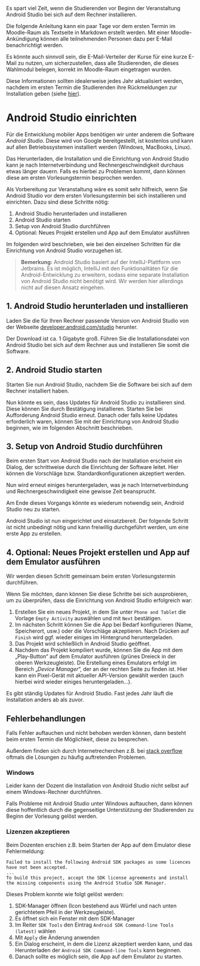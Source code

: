 
<Callout>
Es spart viel Zeit, wenn die Studierenden vor Beginn der 
Veranstaltung Android Studio bei sich auf dem Rechner
installieren.

Die folgende Anleitung kann ein paar Tage vor dem ersten 
Termin im Moodle-Raum als Textseite in Markdown erstellt 
werden. Mit einer Moodle-Ankündigung können alle 
teilnehmenden Personen dazu per E-Mail benachrichtigt werden.

Es könnte auch sinnvoll sein, die E-Mail-Verteiler 
der Kurse für eine kurze E-Mail zu nutzen, um sicherzustellen,
dass alle Studierenden, die dieses Wahlmodul belegen, korrekt
im Moodle-Raum eingetragen wurden.

Diese Informationen sollten idealerweise jedes Jahr
aktualisiert werden, nachdem im ersten Termin die
Studierenden ihre Rückmeldungen zur Installation geben
(siehe [hier](/mobile/01-intro/android)).
</Callout>

# Android Studio einrichten

Für die Entwicklung mobiler Apps benötigen wir unter
anderem die Software _Android Studio_. Diese wird von
Google bereitgestellt, ist kostenlos und kann auf 
allen Betriebssystemen installiert werden 
(Windows, MacBooks, Linux).

Das Herunterladen, die Installation und die Einrichtung 
von Android Studio kann je nach Internetverbindung und 
Rechnergeschwindigkeit durchaus etwas länger dauern. 
Falls es hierbei zu Problemen kommt, dann können diese
am ersten Vorlesungstermin besprochen werden.

Als Vorbereitung zur Veranstaltung wäre es somit sehr
hilfreich, wenn Sie Android Studio vor dem ersten 
Vorlesungstermin bei sich installieren und einrichten. 
Dazu sind diese Schritte nötig:

1. Android Studio herunterladen und installieren
1. Android Studio starten
1. Setup von Android Studio durchführen
1. Optional: Neues Projekt erstellen und App auf dem Emulator ausführen 

Im folgenden wird beschrieben, wie bei den einzelnen Schritten
für die Einrichtung von Android Studio vorzugehen ist.

> **Bemerkung:** 
> Android Studio basiert auf der IntelliJ-Plattform von 
> Jetbrains. Es ist möglich, IntelliJ mit den 
> Funktionalitäten für die Android-Entwicklung zu erweitern, 
> sodass eine separate Installation von Android Studio nicht 
> benötigt wird. Wir werden hier allerdings nicht auf diesen 
> Ansatz eingehen.


## 1. Android Studio herunterladen und installieren
Laden Sie die für Ihren Rechner passende Version von Android Studio von 
der Webseite [developer.android.com/studio](https://developer.android.com/studio)
herunter.

Der Download ist ca. 1 Gigabyte groß. Führen Sie die
Installationsdatei von Android Studio bei sich auf 
dem Rechner aus und installieren Sie somit die Software.

## 2. Android Studio starten
Starten Sie nun Android Studio, nachdem Sie die Software bei 
sich auf dem Rechner installiert haben.

Nun könnte es sein, dass Updates für Android Studio zu 
installieren sind. Diese können Sie durch Bestätigung 
installieren. Starten Sie bei Aufforderung Android Studio 
erneut. Danach oder falls keine Updates erforderlich waren,
können Sie mit der Einrichtung von Android Studio beginnen,
wie im folgenden Abschnitt beschrieben.

## 3. Setup von Android Studio durchführen
Beim ersten Start von Android Studio nach der Installation 
erscheint ein Dialog, der schrittweise durch die Einrichtung 
der Software leitet. Hier können die Vorschläge bzw. 
Standardkonfigurationen akzeptiert werden.

Nun wird erneut einiges heruntergeladen, was je nach 
Internetverbindung und Rechnergeschwindigkeit eine gewisse 
Zeit beansprucht.

Am Ende dieses Vorgangs könnte es wiederum notwendig sein, 
Android Studio neu zu starten.

Android Studio ist nun eingerichtet und einsatzbereit. 
Der folgende Schritt ist nicht unbedingt nötig und kann
freiwillig durchgeführt werden, um eine erste App zu erstellen.

## 4. Optional: Neues Projekt erstellen und App auf dem Emulator ausführen 
Wir werden diesen Schritt gemeinsam beim ersten 
Vorlesungstermin durchführen.

Wenn Sie möchten, dann können Sie diese Schritte bei sich 
ausprobieren, um zu überprüfen, dass die Einrichtung von
Android Studio erfolgreich war:

1. Erstellen Sie ein neues Projekt, in dem Sie unter `Phone and Tablet` die Vorlage `Empty Activity` auswählen und mit `Next` bestätigen.
2. Im nächsten Schritt können Sie die App bei Bedarf konfigurieren (Name, Speicherort, usw.) oder die Vorschläge akzeptieren. Nach Drücken auf `Finish` wird ggf. wieder einiges im Hintergrund heruntergeladen.
3. Das Projekt wird schließlich in Android Studio geöffnet.
4. Nachdem das Projekt kompiliert wurde, können Sie die App mit dem „Play-Button“ auf dem Emulator ausführen (grünes Dreieck in der oberen Werkzeugleiste). Die Erstellung eines Emulators erfolgt im Bereich „_Device Manager_“, der an der rechten Seite zu finden ist. Hier kann ein Pixel-Gerät mit aktueller API-Version gewählt werden (auch hierbei wird wieder einiges heruntergeladen…).

<Callout type="warning" emoji="⚠️">
Es gibt ständig Updates für Android Studio. Fast jedes Jahr läuft die Installation anders ab als zuvor.
</Callout>

## Fehlerbehandlungen
Falls Fehler auftauchen und nicht behoben werden können,
dann besteht beim ersten Termin die Möglichkeit, diese
zu besprechen.

Außerdem finden sich durch Internetrecherchen z.B. bei
[stack overflow](https://stackoverflow.com) oftmals die
Lösungen zu häufig auftretenden Problemen.

### Windows 

Leider kann der Dozent die Installation von Android Studio 
nicht selbst auf einem Windows-Rechner durchführen. 

Falls Probleme mit Android Studio unter Windows auftauchen,
dann können diese hoffentlich durch die gegenseitige 
Unterstützung der Studierenden zu Beginn der Vorlesung gelöst 
werden.

### Lizenzen akzeptieren

Beim Dozenten erschien z.B. beim Starten der App auf dem Emulator 
diese Fehlermeldung:

```
Failed to install the following Android SDK packages as some licences have not been accepted.
...
To build this project, accept the SDK license agreements and install the missing components using the Android Studio SDK Manager.
```

Dieses Problem konnte wie folgt gelöst werden:
1. SDK-Manager öffnen (Icon bestehend aus Würfel und nach unten gerichtetem Pfeil in der Werkzeugleiste).
1. Es öffnet sich ein Fenster mit dem SDK-Manager
1. Im Reiter `SDK Tools` den Eintrag `Android SDK Command-line Tools (latest)` wählen
1. Mit `Apply` die Änderung anwenden
1. Ein Dialog erscheint, in dem die Lizenz akzeptiert werden kann, und das Herunterladen der `Android SDK Command-line Tools` kann beginnen.
1. Danach sollte es möglich sein, die App auf dem Emulator zu starten.

